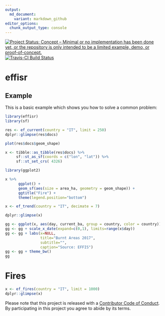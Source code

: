```yaml
---
output:
  md_document:
    variant: markdown_github
editor_options:
  chunk_output_type: console
---
```


<!-- README.md is generated from README.Rmd. Please edit that file -->

[![Project Status: Concept – Minimal or no implementation has been done yet, or the repository is only intended to be a limited example, demo, or proof-of-concept.](http://www.repostatus.org/badges/latest/concept.svg)](http://www.repostatus.org/#concept)
[![Travis-CI Build Status](https://travis-ci.org/patperu/effisr.svg?branch=master)](https://travis-ci.org/patperu/effisr)


# effisr

## Example

This is a basic example which shows you how to solve a common problem:

```r

library(effisr)
library(sf)

res <- ef_current(country = "IT", limit = 250)
dplyr::glimpse(res$docs)

plot(res$docs$geom_shape)

x <- tibble::as_tibble(res$docs) %>%
     sf::st_as_sf(coords = c("lon", "lat")) %>% 
     sf::st_set_crs( 4326)

```

```r

library(ggplot2)

x %>%
      ggplot() +
      geom_sf(aes(size = area_ha, geometry = geom_shape)) +
      ggtitle("Fire") +
      theme(legend.position="bottom") 

```

```r

x <- ef_trend(country = "IT", decimate = 7)

dplyr::glimpse(x)

gg <- ggplot(x, aes(day, current_ba, group = country, color = country)) + geom_line()
gg <- gg + scale_x_date(expand=c(0,1), limits=range(x$day))
gg <- gg + labs(x=NULL,
                title="Burnt Areas 2017",
                subtitle="",
                caption="Source: EFFIS")
gg <- gg + theme_bw()
gg

```

# Fires

```r

x <- ef_fires(country = "IT", limit = 1000)
dplyr::glimpse(x)

```

Please note that this project is released with a [Contributor Code of Conduct](CONDUCT.md). By participating in this project you agree to abide by its terms.
